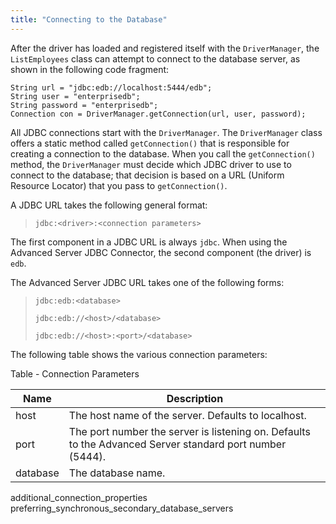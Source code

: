 ```yaml
---
title: "Connecting to the Database"
---
```


<div id="connecting_to_the_database" class="registered_link"></div>

After the driver has loaded and registered itself with the `DriverManager`, the `ListEmployees` class can attempt to connect to the database server, as shown in the following code fragment:

```text
String url = "jdbc:edb://localhost:5444/edb";
String user = "enterprisedb";
String password = "enterprisedb";
Connection con = DriverManager.getConnection(url, user, password);
```

All JDBC connections start with the `DriverManager`. The `DriverManager` class offers a static method called `getConnection()` that is responsible for creating a connection to the database. When you call the `getConnection()` method, the `DriverManager` must decide which JDBC driver to use to connect to the database; that decision is based on a URL (Uniform Resource Locator) that you pass to `getConnection()`.

A JDBC URL takes the following general format:

> `jdbc:<driver>:<connection parameters>`

The first component in a JDBC URL is always `jdbc`. When using the Advanced Server JDBC Connector, the second component (the driver) is `edb`.

The Advanced Server JDBC URL takes one of the following forms:

> `jdbc:edb:<database>`
>
> `jdbc:edb://<host>/<database>`
>
> `jdbc:edb://<host>:<port>/<database>`

The following table shows the various connection parameters:

Table - Connection Parameters

| Name     | Description                                                                                              |
| -------- | -------------------------------------------------------------------------------------------------------- |
| host     | The host name of the server. Defaults to localhost.                                                      |
| port     | The port number the server is listening on. Defaults to the Advanced Server standard port number (5444). |
| database | The database name.                                                                                       |

<div class="toctree" maxdepth="3">

additional_connection_properties preferring_synchronous_secondary_database_servers

</div>
